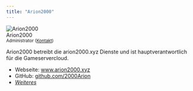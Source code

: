 ```yaml
---
title: "Arion2000"
---
```


<div>
     <div className="col col--6 authorCol_node_modules-@docusaurus-theme-classic-lib-theme-BlogPostItem-Header-Authors-styles-module">
        <div className="avatar margin-bottom--sm">
            <img className="avatar__photo" src="https://pinboard-uploads-production.operacdn.com/images/8767c348-abc1-41a3-b41e-db2c96afca08/9d73feaa-039c-4ffa-8269-e94e2b0e7433/5acd615a-9d80-475a-9bbc-49bd4a51dd27.png" alt="Arion2000" itemprop="image"></img>
            <div className="avatar__intro" itemprop="author" itemscope="" itemtype="https://schema.org/Person">
                <div className="avatar__name">
                        <span itemprop="name">Arion2000</span>
                </div>
                <small className="avatar__subtitle" itemprop="description">Administrator (<a href="mailto:mail@arion2000.xyz">Kontakt</a>)</small>
                <small className="avatar__subtitle" itemprop="description"></small>
            </div> 
        </div>
     </div>
</div>

Arion2000 betreibt die arion2000.xyz Dienste und ist hauptverantwortlich für die Gameservercloud.

- Webseite: www.arion2000.xyz
- GitHub: [github.com/2000Arion](https://r.arion2000.xyz/GitHub)
- [*Weiteres*](https://r.arion2000.xyz/links)
